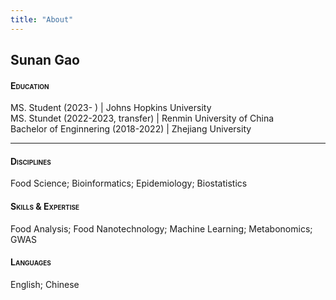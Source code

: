 ```yaml
---
title: "About"
---
```


## Sunan Gao

#### [**Education**]{.smallcaps}

| MS. Student (2023- ) \| Johns Hopkins University
| MS. Stundet (2022-2023, transfer) \| Renmin University of China
| Bachelor of Enginnering (2018-2022) \| Zhejiang University

------------------------------------------------------------------------

#### [**Disciplines**]{.smallcaps}

Food Science; Bioinformatics; Epidemiology; Biostatistics

#### [**Skills & Expertise**]{.smallcaps}

Food Analysis; Food Nanotechnology; Machine Learning; Metabonomics; GWAS

#### [**Languages**]{.smallcaps}

English; Chinese

